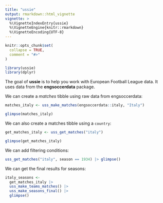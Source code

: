 ```yaml
---
title: "ussie"
output: rmarkdown::html_vignette
vignette: >
  %\VignetteIndexEntry{ussie}
  %\VignetteEngine{knitr::rmarkdown}
  %\VignetteEncoding{UTF-8}
---
```


```r
knitr::opts_chunk$set(
  collapse = TRUE,
  comment = "#>"
)
```

```r
library(ussie)
library(dplyr)
```

The goal of **ussie** is to help you work with European Football League data.
It uses data from the **engsoccerdata** package.

We can create a *matches* tibble using raw data from engsoccerdata:

```r
matches_italy <- uss_make_matches(engsoccerdata::italy, "Italy")

glimpse(matches_italy)
```

We can also create a matches tibble using a `country`:

```r
get_matches_italy <- uss_get_matches("italy")

glimpse(get_matches_italy)
```

We can add filtering conditions:

```r
uss_get_matches("italy", season == 1934) |> glimpse()
```

We can get the final results for seasons:

```r
italy_seasons <-
  get_matches_italy |>
  uss_make_teams_matches() |>
  uss_make_seasons_final() |>
  glimpse()
```
